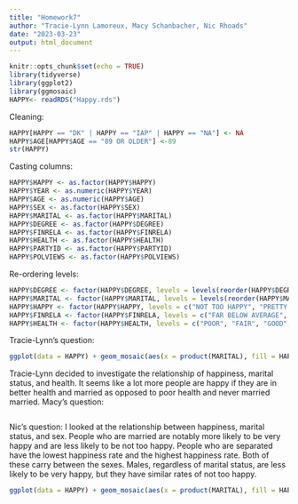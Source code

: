 ```yaml
---
title: "Homework7"
author: "Tracie-Lynn Lamoreux, Macy Schanbacher, Nic Rhoads"
date: "2023-03-23"
output: html_document
---
```


```r
knitr::opts_chunk$set(echo = TRUE)
library(tidyverse)
library(ggplot2)
library(ggmosaic)
HAPPY<- readRDS("Happy.rds")
```

Cleaning:
```r
HAPPY[HAPPY == "DK" | HAPPY == "IAP" | HAPPY == "NA"] <- NA
HAPPY$AGE[HAPPY$AGE == "89 OR OLDER"] <-89
str(HAPPY)
```

Casting columns:
```r
HAPPY$HAPPY <- as.factor(HAPPY$HAPPY)
HAPPY$YEAR <- as.numeric(HAPPY$YEAR)
HAPPY$AGE <- as.numeric(HAPPY$AGE)
HAPPY$SEX <- as.factor(HAPPY$SEX)
HAPPY$MARITAL <- as.factor(HAPPY$MARITAL)
HAPPY$DEGREE <- as.factor(HAPPY$DEGREE)
HAPPY$FINRELA <- as.factor(HAPPY$FINRELA)
HAPPY$HEALTH <- as.factor(HAPPY$HEALTH)
HAPPY$PARTYID <- as.factor(HAPPY$PARTYID)
HAPPY$POLVIEWS <- as.factor(HAPPY$POLVIEWS)
```

Re-ordering levels:
```r
HAPPY$DEGREE <- factor(HAPPY$DEGREE, levels = levels(reorder(HAPPY$DEGREE, HAPPY$AGE, na.rm = TRUE)))
HAPPY$MARITAL <- factor(HAPPY$MARITAL, levels = levels(reorder(HAPPY$MARITAL, HAPPY$AGE, na.rm = TRUE)))
HAPPY$HAPPY <- factor(HAPPY$HAPPY, levels = c("NOT TOO HAPPY", "PRETTY HAPPY", "VERY HAPPY"))
HAPPY$FINRELA <- factor(HAPPY$FINRELA, levels = c("FAR BELOW AVERAGE", "BELOW AVERAGE", "AVERAGE","ABOVE AVERAGE", "FAR ABOVE AVERAGE"))
HAPPY$HEALTH <- factor(HAPPY$HEALTH, levels = c("POOR", "FAIR", "GOOD", "EXCELLENT"))
```

Tracie-Lynn's question:
```r
ggplot(data = HAPPY) + geom_mosaic(aes(x = product(MARITAL), fill = HAPPY, weight = 1), na.rm = TRUE)+ facet_wrap(HAPPY$HEALTH) + theme_classic()

```
Tracie-Lynn decided to investigate the relationship of happiness, marital status, and health. It seems like a 
lot more people are happy if they are in better health and married as opposed to poor health and never married married. 
Macy's question:
```r

```

Nic's question: I looked at the relationship between happiness, marital status, and sex. People who are married are notably more likely to be very happy and are less likely to be not too happy. People who are separated have the lowest happiness rate and the highest happiness rate. Both of these carry between the sexes. Males, regardless of marital status, are less likely to be very happy, but they have similar rates of not too happy.

```r
ggplot(data = HAPPY) + geom_mosaic(aes(x = product(MARITAL), fill = HAPPY, weight = 1), na.rm = TRUE) + facet_wrap(HAPPY$SEX)
```
